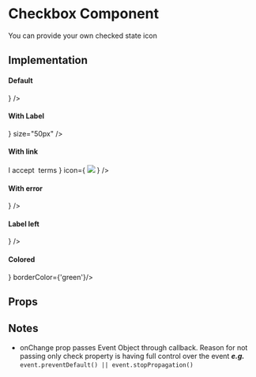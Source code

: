 

<Meta title="Core|Molecules/Checkbox" />

# Checkbox Component

You can provide your own checked state icon

## Implementation

#### Default
<Preview>
  <Story name="default">
    <Checkbox icon={
      <img style={{width: '70%'}} src="assets/icons/checkmark.svg" />
      } />
  </Story>
</Preview>


#### With Label
<Preview>
  <Story name="With label and size of 50px">
    <Checkbox label="Click me!" icon={
      <img style={{width: '70%'}} src="assets/icons/checkmark.svg" />
      }  size="50px" />
  </Story>
</Preview>

#### With link
<Preview>
  <Story name="With link">
    <Checkbox label={
      <Text.Body>I accept&nbsp;
        <Text.Link href="https://google.com">terms</Text.Link>
      </Text.Body>} icon={
      <img style={{width: '70%'}} src="assets/icons/checkmark.svg" />
      } />
  </Story>
</Preview>

#### With error
<Preview>
  <Story name="With error">
    <Checkbox error label={'This won\'t work'} icon={
      <img style={{width: '70%'}} src="assets/icons/checkmark.svg" />
      }  />
  </Story>
</Preview>


#### Label left
<Preview>
  <Story name="Label left">
    <Checkbox label={'This is left'} labelPosition={'left'} icon={
      <img style={{width: '70%'}} src="assets/icons/checkmark.svg" />
      }  />
  </Story>
</Preview>

#### Colored
<Preview>
  <Story name="Colored">
    <Checkbox icon={
      <img style={{width: '70%'}} src="assets/icons/checkmark.svg" />
      } borderColor={'green'}/>
  </Story>
</Preview>

## Props

<Props of={Checkbox} />

## Notes
- onChange prop passes Event Object through callback. Reason for not passing only check 
property is having full control over the event **_e.g._** `event.preventDefault() || event.stopPropagation()`